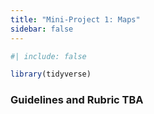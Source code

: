 ```yaml
---
title: "Mini-Project 1: Maps"
sidebar: false
---
```

  
```r
#| include: false

library(tidyverse)
```

### Guidelines and Rubric TBA
